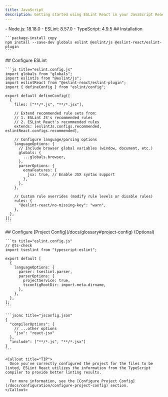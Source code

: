 ```yaml
---
title: JavaScript
description: Getting started using ESLint React in your JavaScript React project
---
```



<Callout type="info" title="This instruction requires the following minimum versions:">
  - Node.js: 18.18.0
  - ESLint: 8.57.0
  - TypeScript: 4.9.5
</Callout>

<Steps>
  <Step>
    ## Installation

    ```package-install copy
    npm install --save-dev globals eslint @eslint/js @eslint-react/eslint-plugin
    ```
  </Step>

  <Step>
    ## Configure ESLint

    ```js title="eslint.config.js"
    import globals from "globals";
    import eslintJs from "@eslint/js";
    import eslintReact from "@eslint-react/eslint-plugin";
    import { defineConfig } from "eslint/config";

    export default defineConfig([
      {
        files: ["**/*.js", "**/*.jsx"],

        // Extend recommended rule sets from:
        // 1. ESLint JS's recommended rules
        // 2. ESLint React's recommended rules
        extends: [eslintJs.configs.recommended, eslintReact.configs.recommended],

        // Configure language/parsing options
        languageOptions: {
          // Include browser global variables (window, document, etc.)
          globals: {
            ...globals.browser,
          },
          parserOptions: {
            ecmaFeatures: {
              jsx: true, // Enable JSX syntax support
            },
          },
        },

        // Custom rule overrides (modify rule levels or disable rules)
        rules: {
          "@eslint-react/no-missing-key": "warn",
        },
      },
    ]);
    ```
  </Step>

  <Step>
    ## Configure [Project Config](/docs/glossary#project-config) (Optional)

    ```ts title="eslint.config.js"
    // @ts-check
    import tseslint from "typescript-eslint";

    export default [
      {
        languageOptions: {
          parser: tseslint.parser,
          parserOptions: {
            projectService: true,
            tsconfigRootDir: import.meta.dirname,
          },
        },
      },
    ];
    ```

    ```jsonc title="jsconfig.json"
    {
      "compilerOptions": {
        // ...other options
        "jsx": "react-jsx"
      },
      "include": ["**/*.js", "**/*.jsx"]
    }
    ```

    <Callout title="TIP">
      Once you've correctly configured the project for the files to be linted, ESLint React utilizes the information from the TypeScript compiler to provide better linting results.

      For more information, see the [Configure Project Config](/docs/configuration/configure-project-config) section.
    </Callout>
  </Step>
</Steps>
